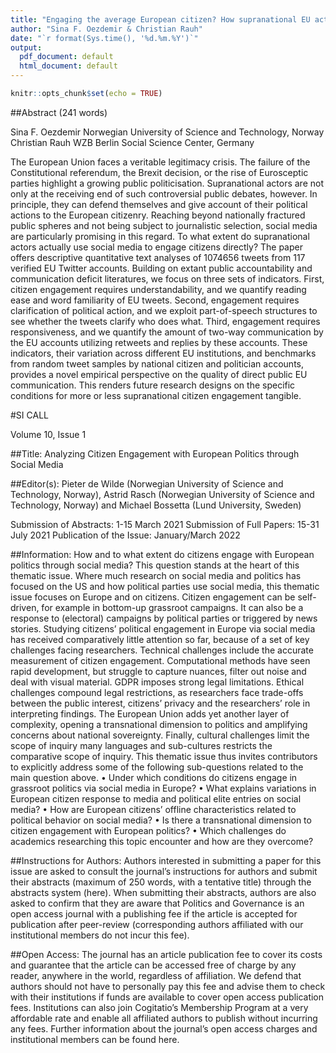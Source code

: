 ```yaml
---
title: "Engaging the average European citizen? How supranational EU actors communicate on Twitter"
author: "Sina F. Oezdemir & Christian Rauh"
date: "`r format(Sys.time(), '%d.%m.%Y')`"
output:
  pdf_document: default
  html_document: default
---
```


```r
knitr::opts_chunk$set(echo = TRUE)
```





##Abstract (241 words)


Sina F. Oezdemir
Norwegian University of Science and Technology, Norway
Christian Rauh
WZB Berlin Social Science Center, Germany

The European Union faces a veritable legitimacy crisis. The failure of the Constitutional referendum, the Brexit decision, or the rise of Eurosceptic parties highlight a growing public politicisation. Supranational actors are not only at the receiving end of such controversial public debates, however. In principle, they can defend themselves and give account of their political actions to the European citizenry. Reaching beyond nationally fractured public spheres and not being subject to journalistic selection, social media are particularly promising in this regard. To what extent do supranational actors actually use social media to engage citizens directly?
The paper offers descriptive quantitative text analyses of 1074656 tweets from 117 verified EU Twitter accounts. Building on extant public accountability and communication deficit literatures, we focus on three sets of indicators. First, citizen engagement requires understandability, and we quantify reading ease and word familiarity of EU tweets. Second, engagement requires clarification of political action, and we exploit part-of-speech structures to see whether the tweets clarify who does what. Third, engagement requires responsiveness, and we quantify the amount of two-way communication by the EU accounts utilizing retweets and replies by these accounts.
These indicators, their variation across different EU institutions, and benchmarks from random tweet samples by national citizen and politician accounts, provides a novel empirical perspective on the quality of direct public EU communication. This renders future research designs on the specific conditions for more or less supranational citizen engagement tangible.


#SI CALL


Volume 10, Issue 1

##Title: 
Analyzing Citizen Engagement with European Politics through Social Media


##Editor(s): 
Pieter de Wilde (Norwegian University of Science and Technology, Norway), Astrid Rasch (Norwegian University of Science and Technology, Norway) and Michael Bossetta (Lund University, Sweden)

Submission of Abstracts: 1-15 March 2021
Submission of Full Papers: 15-31 July 2021
Publication of the Issue: January/March 2022 

##Information: 
How and to what extent do citizens engage with European politics through social media? This question stands at the heart of this thematic issue. Where much research on social media and politics has focused on the US and how political parties use social media, this thematic issue focuses on Europe and on citizens. Citizen engagement can be self-driven, for example in bottom-up grassroot campaigns. It can also be a response to (electoral) campaigns by political parties or triggered by news stories.
Studying citizens' political engagement in Europe via social media has received comparatively little attention so far, because of a set of key challenges facing researchers. Technical challenges include the accurate measurement of citizen engagement. Computational methods have seen rapid development, but struggle to capture nuances, filter out noise and deal with visual material. GDPR imposes strong legal limitations. Ethical challenges compound legal restrictions, as researchers face trade-offs between the public interest, citizens' privacy and the researchers' role in interpreting findings. The European Union adds yet another layer of complexity, opening a transnational dimension to politics and amplifying concerns about national sovereignty. Finally, cultural challenges limit the scope of inquiry many languages and sub-cultures restricts the comparative scope of inquiry.
This thematic issue thus invites contributors to explicitly address some of the following sub-questions related to the main question above.
    • Under which conditions do citizens engage in grassroot politics via social media in Europe?
    • What explains variations in European citizen response to media and political elite entries on social media?
    • How are European citizens’ offline characteristics related to political behavior on social media?
    • Is there a transnational dimension to citizen engagement with European politics?
    • Which challenges do academics researching this topic encounter and how are they overcome?

##Instructions for Authors: 
Authors interested in submitting a paper for this issue are asked to consult the journal's instructions for authors and submit their abstracts (maximum of 250 words, with a tentative title) through the abstracts system (here). When submitting their abstracts, authors are also asked to confirm that they are aware that Politics and Governance is an open access journal with a publishing fee if the article is accepted for publication after peer-review (corresponding authors affiliated with our institutional members do not incur this fee).


##Open Access: 
The journal has an article publication fee to cover its costs and guarantee that the article can be accessed free of charge by any reader, anywhere in the world, regardless of affiliation. We defend that authors should not have to personally pay this fee and advise them to check with their institutions if funds are available to cover open access publication fees. Institutions can also join Cogitatio's Membership Program at a very affordable rate and enable all affiliated authors to publish without incurring any fees. Further information about the journal's open access charges and institutional members can be found here.

